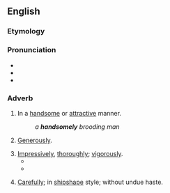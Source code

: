 ==English==

===Etymology===
{{suffix|en|handsome|ly}}

===Pronunciation===
* {{IPA|en|/ˈhæn(d).səm.li/}}
* {{audio|en|en-us-handsomely.ogg|Audio (US)}}
* {{hyphenation|en|hand|some|ly}}

===Adverb===
{{en-adv}}

# In a [[handsome]] or [[attractive]] manner.
#: ''a '''handsomely''' brooding man''
# [[generous|Generously]].
#: {{ux|en|I was '''handsomely''' rewarded for my part in tracking down the thief.}}
# [[impressively|Impressively]], [[thoroughly]]; [[vigorously]].
#* {{quote-book|1=en|year=1938|author=Norman Lindsay|authorlink=Norman Lindsay|title=Age of Consent|publisher=Ure Smith|location=Sydney|year_published=1962|page=73|passage=Still, he tucked in '''handsomely''' to bacon and tomato on fried bread, felicitating himself on the considered wisdom of his arrival in the character of guest to Bradly.}}
#* {{quote-journal|en|year=1960|month=February|title=The dieselised St. Pancras suburban service|journal=Trains Illustrated|page=95|text=The through [[Moorgate]] service has been '''most handsomely''' speeded up, and suburban trains in both directions now run non-stop between Kings Cross (Underground) and [[Elstree]].}}
# {{lb|en|nautical}} [[carefully|Carefully]]; in [[shipshape]] style; without undue haste.